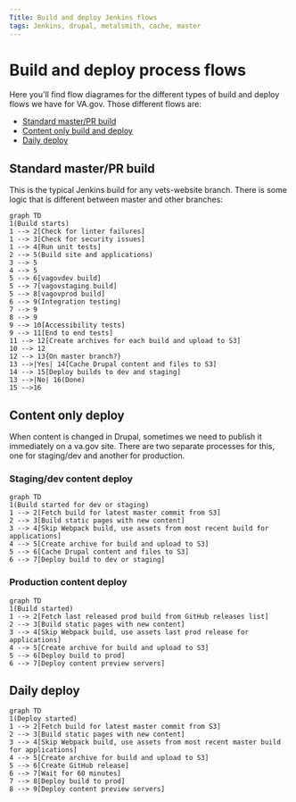 ```yaml
---
Title: Build and deploy Jenkins flows
tags: Jenkins, drupal, metalsmith, cache, master
---
```


# Build and deploy process flows

Here you'll find flow diagrames for the different types of build and deploy flows we have for VA.gov. Those different flows are:

- [Standard master/PR build](#standard-masterpr-build)
- [Content only build and deploy](#content-only-build-and-deploy)
- [Daily deploy](#daily-deploy)

## Standard master/PR build

This is the typical Jenkins build for any vets-website branch. There is some logic that is different between master and other branches:

```mermaid
graph TD
1(Build starts)
1 --> 2[Check for linter failures]
1 --> 3[Check for security issues]
1 --> 4[Run unit tests]
2 --> 5(Build site and applications)
3 --> 5
4 --> 5
5 --> 6[vagovdev build]
5 --> 7[vagovstaging build]
5 --> 8[vagovprod build]
6 --> 9(Integration testing)
7 --> 9
8 --> 9
9 --> 10[Accessibility tests]
9 --> 11[End to end tests]
11 --> 12[Create archives for each build and upload to S3]
10 --> 12
12 --> 13{On master branch?}
13 -->|Yes| 14[Cache Drupal content and files to S3]
14 --> 15[Deploy builds to dev and staging]
13 -->|No| 16(Done)
15 -->16
```

## Content only deploy

When content is changed in Drupal, sometimes we need to publish it immediately on a va.gov site. There are two separate processes for this, one for staging/dev and another for production.

### Staging/dev content deploy

```mermaid
graph TD
1(Build started for dev or staging)
1 --> 2[Fetch build for latest master commit from S3]
2 --> 3[Build static pages with new content]
3 --> 4[Skip Webpack build, use assets from most recent build for applications]
4 --> 5[Create archive for build and upload to S3]
5 --> 6[Cache Drupal content and files to S3]
6 --> 7[Deploy build to dev or staging]
```

### Production content deploy

```mermaid
graph TD
1(Build started)
1 --> 2[Fetch last released prod build from GitHub releases list]
2 --> 3[Build static pages with new content]
3 --> 4[Skip Webpack build, use assets last prod release for applications]
4 --> 5[Create archive for build and upload to S3]
5 --> 6[Deploy build to prod]
6 --> 7[Deploy content preview servers]
```

## Daily deploy

```mermaid
graph TD
1(Deploy started)
1 --> 2[Fetch build for latest master commit from S3]
2 --> 3[Build static pages with new content]
3 --> 4[Skip Webpack build, use assets from most recent master build for applications]
4 --> 5[Create archive for build and upload to S3]
5 --> 6[Create GitHub release]
6 --> 7[Wait for 60 minutes]
7 --> 8[Deploy build to prod]
8 --> 9[Deploy content preview servers]
```

